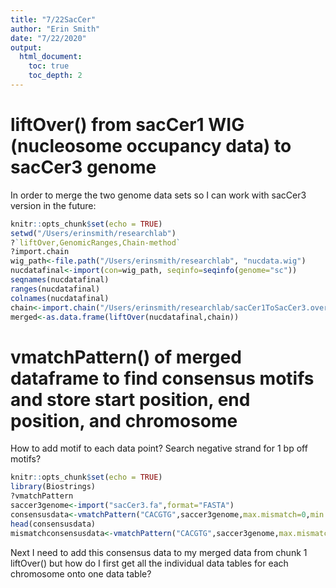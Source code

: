 ```yaml
---
title: "7/22SacCer"
author: "Erin Smith"
date: "7/22/2020"
output: 
  html_document:
    toc: true
    toc_depth: 2
---
```

# liftOver() from sacCer1 WIG (nucleosome occupancy data) to sacCer3 genome
In order to merge the two genome data sets so I can work with sacCer3 version in the future:
```r
knitr::opts_chunk$set(echo = TRUE)
setwd("/Users/erinsmith/researchlab") 
?`liftOver,GenomicRanges,Chain-method`
?import.chain
wig_path<-file.path("/Users/erinsmith/researchlab", "nucdata.wig")
nucdatafinal<-import(con=wig_path, seqinfo=seqinfo(genome="sc"))
seqnames(nucdatafinal)
ranges(nucdatafinal)
colnames(nucdatafinal)
chain<-import.chain("/Users/erinsmith/researchlab/sacCer1ToSacCer3.over.chain")
merged<-as.data.frame(liftOver(nucdatafinal,chain))

```
# vmatchPattern() of merged dataframe to find consensus motifs and store start position, end position, and chromosome
How to add motif to each data point? 
Search negative strand for 1 bp off motifs?
```r
knitr::opts_chunk$set(echo = TRUE)
library(Biostrings)
?vmatchPattern
saccer3genome<-import("sacCer3.fa",format="FASTA")
consensusdata<-vmatchPattern("CACGTG",saccer3genome,max.mismatch=0,min.mismatch=0,with.indels=FALSE,fixed=TRUE,algorithm="auto")
head(consensusdata)
mismatchconsensusdata<-vmatchPattern("CACGTG",saccer3genome,max.mismatch=1,min.mismatch=1,with.indels=FALSE,fixed=TRUE,algorithm="auto")
```
 Next I need to add this consensus data to my merged data from chunk 1 liftOver() but how do I first get all the individual data tables for each chromosome onto one data table?